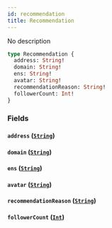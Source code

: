 ```yaml
---
id: recommendation
title: Recommendation
---
```



No description


```graphql
type Recommendation {
  address: String!
  domain: String!
  ens: String!
  avatar: String!
  recommendationReason: String!
  followerCount: Int!
}
```


### Fields

#### `address` ([`String`](/docs/GraphQL/scalars/string))




#### `domain` ([`String`](/docs/GraphQL/scalars/string))




#### `ens` ([`String`](/docs/GraphQL/scalars/string))




#### `avatar` ([`String`](/docs/GraphQL/scalars/string))




#### `recommendationReason` ([`String`](/docs/GraphQL/scalars/string))




#### `followerCount` ([`Int`](/docs/GraphQL/scalars/int))






